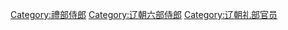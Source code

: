 [[Category:禮部侍郎|Category:禮部侍郎]]
[[Category:辽朝六部侍郎|Category:辽朝六部侍郎]]
[[Category:辽朝礼部官员|Category:辽朝礼部官员]]